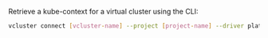 Retrieve a kube-context for a virtual cluster using the CLI:

```bash
vcluster connect [vcluster-name] --project [project-name] --driver platform
```
